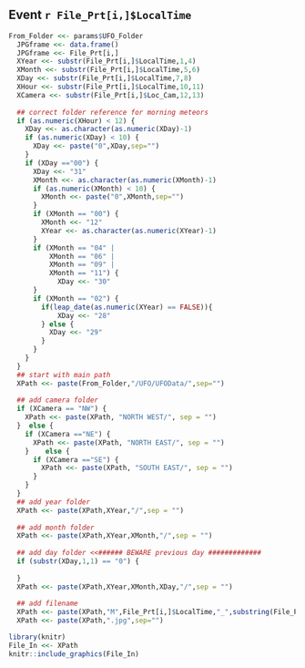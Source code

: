 Event `r File_Prt[i,]$LocalTime`
------------------------------------
  
```{r echo = FALSE, include = TRUE, message = FALSE, warning = FALSE}
From_Folder <<- params$UFO_Folder
  JPGframe <<- data.frame()
  JPGframe <<- File_Prt[i,]
  XYear <<- substr(File_Prt[i,]$LocalTime,1,4)
  XMonth <<- substr(File_Prt[i,]$LocalTime,5,6)
  XDay <<- substr(File_Prt[i,]$LocalTime,7,8)
  XHour <<- substr(File_Prt[i,]$LocalTime,10,11)
  XCamera <<- substr(File_Prt[i,]$Loc_Cam,12,13)
  
  ## correct folder reference for morning meteors
  if (as.numeric(XHour) < 12) {
    XDay <<- as.character(as.numeric(XDay)-1)
    if (as.numeric(XDay) < 10) {
      XDay <<- paste("0",XDay,sep="")
    }
    if (XDay =="00") {
      XDay <<- "31"
      XMonth <<- as.character(as.numeric(XMonth)-1)
      if (as.numeric(XMonth) < 10) {
        XMonth <<- paste("0",XMonth,sep="")
      }
      if (XMonth == "00") {
        XMonth <<- "12"
        XYear <<- as.character(as.numeric(XYear)-1)
      }
      if (XMonth == "04" |
          XMonth == "06" |
          XMonth == "09" |
          XMonth == "11") {
            XDay <<- "30"
      }
      if (XMonth == "02") {
        if(leap_date(as.numeric(XYear) == FALSE)){
            XDay <<- "28"
        } else {
          XDay <<- "29"
        }    
      }
    }
  }
  ## start with main path
  XPath <<- paste(From_Folder,"/UFO/UFOData/",sep="")
  
  ## add camera folder
  if (XCamera == "NW") {
    XPath <<- paste(XPath, "NORTH WEST/", sep = "")
  }  else {
    if (XCamera =="NE") {
      XPath <<- paste(XPath, "NORTH EAST/", sep = "")
    }    else {
      if (XCamera =="SE") {
        XPath <<- paste(XPath, "SOUTH EAST/", sep = "")
      }
    }
  }  
  ## add year folder
  XPath <<- paste(XPath,XYear,"/",sep = "")
  
  ## add month folder
  XPath <<- paste(XPath,XYear,XMonth,"/",sep = "")
  
  ## add day folder <<###### BEWARE previous day #############
  if (substr(XDay,1,1) == "0") {
    
  }
  XPath <<- paste(XPath,XYear,XMonth,XDay,"/",sep = "")
  
  ## add filename
  XPath <<- paste(XPath,"M",File_Prt[i,]$LocalTime,"_",substring(File_Prt[i,]$Loc_Cam,2,13),"P",sep = "")
  XPath <<- paste(XPath,".jpg",sep="")
```  
  
```{r echo = FALSE, out.width='75%', fig.align="center"}


library(knitr)
File_In <<- XPath
knitr::include_graphics(File_In)
```